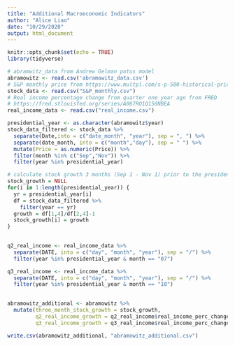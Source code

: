 ```yaml
---
title: "Additional Macroeconomic Indicators"
author: "Alice Liao"
date: "10/29/2020"
output: html_document
---
```


```r
knitr::opts_chunk$set(echo = TRUE)
library(tidyverse)
```

```r
# abramwitz_data from Andrew Gelman potus model
abramowitz <- read.csv('abramowitz_data.csv')
# S&P monthly price from https://www.multpl.com/s-p-500-historical-prices/table/by-month
stock_data <- read.csv("S&P_monthly.csv")
# Real income percentage change from quarter one year ago from FRED
# https://fred.stlouisfed.org/series/A067RO1Q156NBEA
real_income_data <- read.csv("real_income.csv")
```

```r
presidential_year <- as.character(abramowitz$year)
stock_data_filtered <- stock_data %>%
  separate(Date,into = c("date_month", "year"), sep = ", ") %>%
  separate(date_month, into = c("month","day"), sep = " ") %>%
  mutate(Price = as.numeric(Price)) %>%
  filter(month %in% c("Sep","Nov")) %>%
  filter(year %in% presidential_year)

# calculate stock growth 3 months (Sep 1 - Nov 1) prior to the presidential election 
stock_growth = NULL
for(i in 1:length(presidential_year)) {
  yr = presidential_year[i]
  df = stock_data_filtered %>%
    filter(year == yr)
  growth = df[1,4]/df[2,4]-1
  stock_growth[i] = growth
}
  
```

```r
q2_real_income <- real_income_data %>%
  separate(DATE, into = c("day", "month", "year"), sep = "/") %>%
  filter(year %in% presidential_year & month == "07")

q3_real_income <- real_income_data %>%
  separate(DATE, into = c("day", "month", "year"), sep = "/") %>%
  filter(year %in% presidential_year & month == "10")
  
```

```r
abramowitz_additional <- abramowitz %>%
  mutate(three_month_stock_growth = stock_growth,
         q2_real_income_growth = q2_real_income$real_income_perc_change,
         q3_real_income_growth = q3_real_income$real_income_perc_change)

write.csv(abramowitz_additional, "abramowitz_additional.csv")
```

